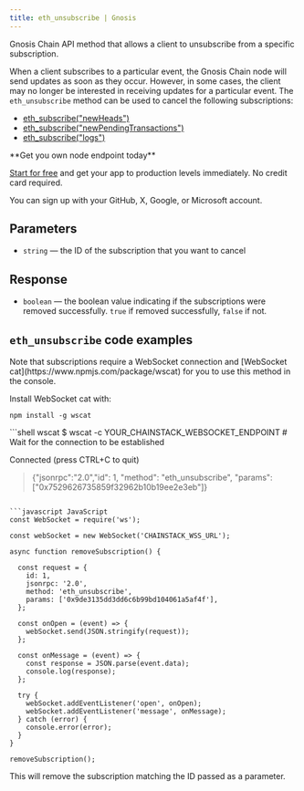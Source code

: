 ---
title: eth_unsubscribe | Gnosis
---

Gnosis Chain API method that allows a client to unsubscribe from a specific subscription.

When a client subscribes to a particular event, the Gnosis Chain node will send updates as soon as they occur. However, in some cases, the client may no longer be interested in receiving updates for a particular event. The `eth_unsubscribe` method can be used to cancel the following subscriptions:

* [eth\_subscribe("newHeads")](/api-reference/gnosis-native-subscribe-newheads)
* [eth\_subscribe("newPendingTransactions")](/api-reference/gnosis-native-subscribe-newpendingtransactions)
* [eth\_subscribe("logs")](/api-reference/gnosis-native-subscribe-logs)

<Check>
**Get you own node endpoint today**

[Start for free](https://console.chainstack.com/) and get your app to production levels immediately. No credit card required.

You can sign up with your GitHub, X, Google, or Microsoft account.
</Check>


## Parameters

* `string` — the ID of the subscription that you want to cancel

## Response

* `boolean` — the boolean value indicating if the subscriptions were removed successfully. `true` if removed successfully, `false` if not.

## `eth_unsubscribe` code examples

<Note>
Note that subscriptions require a WebSocket connection and [WebSocket cat](https://www.npmjs.com/package/wscat) for you to use this method in the console.

Install WebSocket cat with:

`npm install -g wscat`
</Note>

<CodeGroup>
```shell wscat
$ wscat -c YOUR_CHAINSTACK_WEBSOCKET_ENDPOINT
# Wait for the connection to be established

Connected (press CTRL+C to quit)

> {"jsonrpc":"2.0","id": 1, "method": "eth_unsubscribe", "params": ["0x7529626735859f32962b10b19ee2e3eb"]}
```

```javascript JavaScript
const WebSocket = require('ws');

const webSocket = new WebSocket('CHAINSTACK_WSS_URL');

async function removeSubscription() {
  
  const request = {
    id: 1,
    jsonrpc: '2.0',
    method: 'eth_unsubscribe',
    params: ['0x9de3135dd3dd6c6b99bd104061a5af4f'],
  };

  const onOpen = (event) => {
    webSocket.send(JSON.stringify(request));
  };

  const onMessage = (event) => {
    const response = JSON.parse(event.data);
    console.log(response);
  };

  try {
    webSocket.addEventListener('open', onOpen);
    webSocket.addEventListener('message', onMessage);
  } catch (error) {
    console.error(error);
  }
}

removeSubscription();
```
</CodeGroup>


This will remove the subscription matching the ID passed as a parameter.